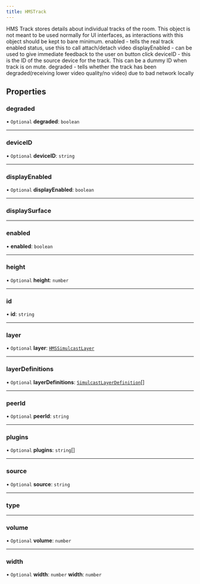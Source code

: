 ```yaml
---
title: HMSTrack
---
```


HMS Track stores details about individual tracks of the room. This object is
not meant to be used normally for UI interfaces, as interactions with this object
should be kept to bare minimum.
enabled - tells the real track enabled status, use this to call attach/detach video
displayEnabled - can be used to give immediate feedback to the user on button click
deviceID - this is the ID of the source device for the track. This can be a dummy ID when track is on mute.
degraded - tells whether the track has been degraded(receiving lower video quality/no video) due to bad network locally

## Properties

### degraded

• `Optional` **degraded**: `boolean`

---

### deviceID

• `Optional` **deviceID**: `string`

---

### displayEnabled

• `Optional` **displayEnabled**: `boolean`

---

### displaySurface

---

### enabled

• **enabled**: `boolean`

---

### height

• `Optional` **height**: `number`

---

### id

• **id**: `string`

---

### layer

• `Optional` **layer**: [`HMSSimulcastLayer`](/api-reference/javascript/v2/enums/HMSSimulcastLayer)

---

### layerDefinitions

• `Optional` **layerDefinitions**: [`SimulcastLayerDefinition`](/api-reference/javascript/v2/interfaces/SimulcastLayerDefinition)[]

---

### peerId

• `Optional` **peerId**: `string`

---

### plugins

• `Optional` **plugins**: `string`[]

---

### source

• `Optional` **source**: `string`

---

### type

---

### volume

• `Optional` **volume**: `number`

---

### width

• `Optional` **width**: `number`
**width**: `number`
